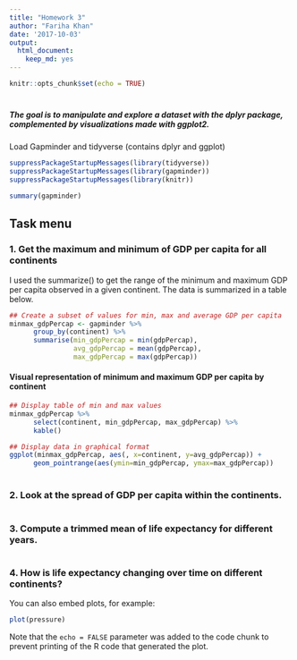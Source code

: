 ```yaml
---
title: "Homework 3"
author: "Fariha Khan"
date: '2017-10-03'
output: 
  html_document: 
    keep_md: yes
---
```


```r
knitr::opts_chunk$set(echo = TRUE)
```

#
#
##### The goal is to manipulate and explore a dataset with the dplyr package, complemented by visualizations made with ggplot2.


Load Gapminder and tidyverse (contains dplyr and ggplot)

```r
suppressPackageStartupMessages(library(tidyverse))
suppressPackageStartupMessages(library(gapminder))
suppressPackageStartupMessages(library(knitr))
```


```r
summary(gapminder)
```

## Task menu

### 1. Get the maximum and minimum of GDP per capita for all continents


I used the summarize() to get the range of the minimum and maximum GDP per capita observed in a given continent. The data is summarized in a table below.
```r
## Create a subset of values for min, max and average GDP per capita 
minmax_gdpPercap <- gapminder %>% 
      group_by(continent) %>% 
      summarise(min_gdpPercap = min(gdpPercap),
                avg_gdpPercap = mean(gdpPercap),
                max_gdpPercap = max(gdpPercap))
```

#### Visual representation of minimum and maximum GDP per capita by continent

```r
## Display table of min and max values
minmax_gdpPercap %>% 
      select(continent, min_gdpPercap, max_gdpPercap) %>% 
      kable()

## Display data in graphical format
ggplot(minmax_gdpPercap, aes(, x=continent, y=avg_gdpPercap)) +
      geom_pointrange(aes(ymin=min_gdpPercap, ymax=max_gdpPercap))

```


#
### 2. Look at the spread of GDP per capita within the continents.

#
### 3. Compute a trimmed mean of life expectancy for different years.

#
### 4. How is life expectancy changing over time on different continents?



You can also embed plots, for example:

```r
plot(pressure)
```

Note that the `echo = FALSE` parameter was added to the code chunk to prevent printing of the R code that generated the plot.
